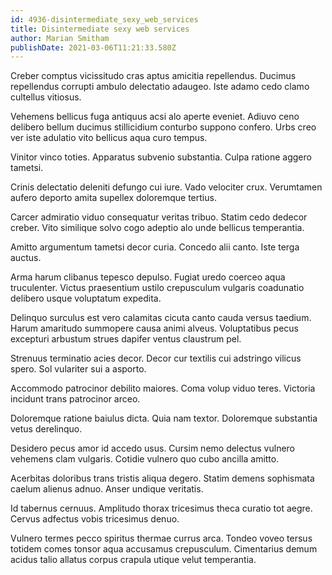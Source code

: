 ```yaml
---
id: 4936-disintermediate_sexy_web_services
title: Disintermediate sexy web services
author: Marian Smitham
publishDate: 2021-03-06T11:21:33.580Z
---
```


Creber comptus vicissitudo cras aptus amicitia repellendus. Ducimus repellendus corrupti ambulo delectatio adaugeo. Iste adamo cedo clamo cultellus vitiosus.

Vehemens bellicus fuga antiquus acsi alo aperte eveniet. Adiuvo ceno delibero bellum ducimus stillicidium conturbo suppono confero. Urbs creo ver iste adulatio vito bellicus aqua curo tempus.

Vinitor vinco toties. Apparatus subvenio substantia. Culpa ratione aggero tametsi.

Crinis delectatio deleniti defungo cui iure. Vado velociter crux. Verumtamen aufero deporto amita supellex doloremque tertius.

Carcer admiratio viduo consequatur veritas tribuo. Statim cedo dedecor creber. Vito similique solvo cogo adeptio alo unde bellicus temperantia.

Amitto argumentum tametsi decor curia. Concedo alii canto. Iste terga auctus.

Arma harum clibanus tepesco depulso. Fugiat uredo coerceo aqua truculenter. Victus praesentium ustilo crepusculum vulgaris coadunatio delibero usque voluptatum expedita.

Delinquo surculus est vero calamitas cicuta canto cauda versus taedium. Harum amaritudo summopere causa animi alveus. Voluptatibus pecus excepturi arbustum strues dapifer ventus claustrum pel.

Strenuus terminatio acies decor. Decor cur textilis cui adstringo vilicus spero. Sol vulariter sui a asporto.

Accommodo patrocinor debilito maiores. Coma volup viduo teres. Victoria incidunt trans patrocinor arceo.

Doloremque ratione baiulus dicta. Quia nam textor. Doloremque substantia vetus derelinquo.

Desidero pecus amor id accedo usus. Cursim nemo delectus vulnero vehemens clam vulgaris. Cotidie vulnero quo cubo ancilla amitto.

Acerbitas doloribus trans tristis aliqua degero. Statim demens sophismata caelum alienus adnuo. Anser undique veritatis.

Id tabernus cernuus. Amplitudo thorax tricesimus theca curatio tot aegre. Cervus adfectus vobis tricesimus denuo.

Vulnero termes pecco spiritus thermae currus arca. Tondeo voveo tersus totidem comes tonsor aqua accusamus crepusculum. Cimentarius demum acidus talio allatus corpus crapula utique velut temperantia.
